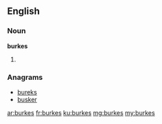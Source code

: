 ==English==

===Noun===
'''burkes'''

# {{plural of|burke}}

===Anagrams===
* [[bureks#English|bureks]]
* [[busker#English|busker]]

[[ar:burkes]]
[[fr:burkes]]
[[ku:burkes]]
[[mg:burkes]]
[[my:burkes]]